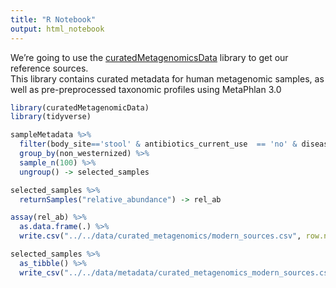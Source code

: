 ```yaml
---
title: "R Notebook"
output: html_notebook
---
```


We're going to use the [curatedMetagenomicsData](<https://waldronlab.io/curatedMetagenomicData/>) library to get our reference sources.\
This library contains curated metadata for human metagenomic samples, as well as pre-preprocessed taxonomic profiles using MetaPhlan 3.0

```r
library(curatedMetagenomicData)
library(tidyverse)
```

```r
sampleMetadata %>% 
  filter(body_site=='stool' & antibiotics_current_use  == 'no' & disease == 'healthy') %>% 
  group_by(non_westernized) %>% 
  sample_n(100) %>% 
  ungroup() -> selected_samples
```

```r
selected_samples %>% 
  returnSamples("relative_abundance") -> rel_ab
```


```r
assay(rel_ab) %>% 
  as.data.frame(.) %>% 
  write.csv("../../data/curated_metagenomics/modern_sources.csv", row.names=TRUE)
```

```r
selected_samples %>% 
  as_tibble() %>% 
  write_csv("../../data/metadata/curated_metagenomics_modern_sources.csv")
```
